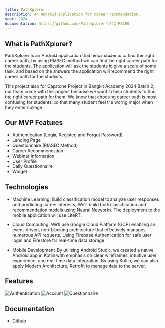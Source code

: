 ```yaml
---
title: PathXplorer
description: An Android application for career recomendation.
year: 2024
documentation: https://github.com/PathXplorer-C242-PS289
---
```


## What is PathXplorer?
PathXplorer is an Android application that helps students to find the right career path, by using RIASEC method we can find the right career path for the students. The application will ask the students to give a scale of some task, and based on the answers the application will recommend the right career path for the students.

This project also for Capstone Project in Bangkit Academy 2024 Batch 2, our team come with this project because we want to help students to find the right career path for them. We know that choosing career path is most confusing for students, so that many student feel the worng major when they enter college.

## Our MVP Features
- Authentication (Login, Register, and Forgot Password)
- Landing Page
- Questionnaire (RIASEC Method)
- Career Recommendation
- Webinar Information
- User Profile
- Daily Questionnaire
- Widget

## Technologies
- Machine Learning: Build classification model to analyze user responses and predicting career interests, We’ll build both classification and recommendation models using Neural Networks. The deployment to the mobile application will use LiteRT.

- Cloud Computing: We’ll use Google Cloud Platform (GCP) enabling an event-driven, non-blocking architecture that effectively manages numerous API requests. Using Firebase Authentication for safe user login and Firestore for real-time data storage.

- Mobile Development: By utilising Android Studio, we created a native Android app in Kotlin with emphasis on clear wireframes, intuitive user experience, and real-time data integration. By using Kotlin, we can also apply Modern Architecture, Retrofit to manage data to the server.


## Features

![Authentication](/project/detail/pathxplorer/authenticate.png "Authentication")
![Account](/project/detail/pathxplorer/account.png "Account")
![Questionnaire](/project/detail/pathxplorer/quiz.png "Questionnaire")

## Documentation
- [Github](https://github.com/PathXplorer-C242-PS289)